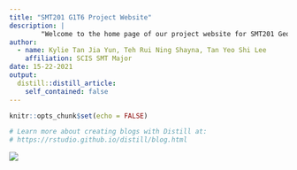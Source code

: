 ```yaml
---
title: "SMT201 G1T6 Project Website"
description: | 
        "Welcome to the home page of our project website for SMT201 Geographic Information Systems for Urban Planning." 
author:
  - name: Kylie Tan Jia Yun, Teh Rui Ning Shayna, Tan Yeo Shi Lee 
    affiliation: SCIS SMT Major
date: 15-22-2021
output:
  distill::distill_article:
    self_contained: false
---
```


```r
knitr::opts_chunk$set(echo = FALSE)

# Learn more about creating blogs with Distill at:
# https://rstudio.github.io/distill/blog.html

```

![](PICTURES/profile.png)

